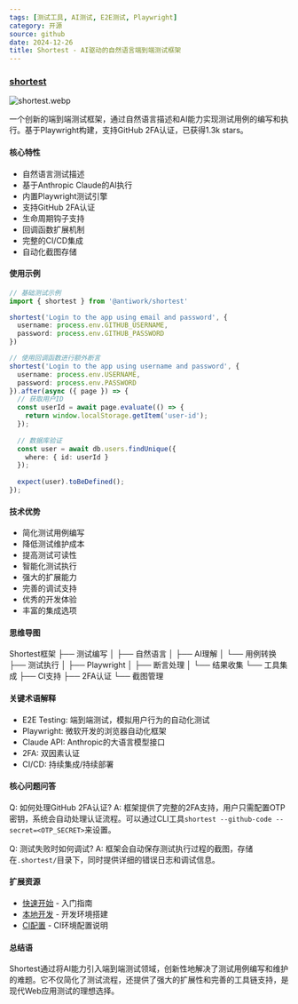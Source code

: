 ```yaml
---
tags: [测试工具, AI测试, E2E测试, Playwright]
category: 开源
source: github
date: 2024-12-26
title: Shortest - AI驱动的自然语言端到端测试框架
---
```


### [shortest](https://github.com/anti-work/shortest)

![shortest.webp](https://img.mengpeng.tech/i/2024/12/26/676cebcd60368.webp)

一个创新的端到端测试框架，通过自然语言描述和AI能力实现测试用例的编写和执行。基于Playwright构建，支持GitHub 2FA认证，已获得1.3k stars。

#### 核心特性

- 自然语言测试描述
- 基于Anthropic Claude的AI执行
- 内置Playwright测试引擎
- 支持GitHub 2FA认证
- 生命周期钩子支持
- 回调函数扩展机制
- 完整的CI/CD集成
- 自动化截图存储

#### 使用示例

```typescript
// 基础测试示例
import { shortest } from '@antiwork/shortest'

shortest('Login to the app using email and password', { 
  username: process.env.GITHUB_USERNAME, 
  password: process.env.GITHUB_PASSWORD 
})

// 使用回调函数进行额外断言
shortest('Login to the app using username and password', {
  username: process.env.USERNAME,
  password: process.env.PASSWORD
}).after(async ({ page }) => {    
  // 获取用户ID
  const userId = await page.evaluate(() => {
    return window.localStorage.getItem('user-id');
  }); 
  
  // 数据库验证
  const user = await db.users.findUnique({
    where: { id: userId }
  });
  
  expect(user).toBeDefined();
});
```

#### 技术优势

- 简化测试用例编写
- 降低测试维护成本
- 提高测试可读性
- 智能化测试执行
- 强大的扩展能力
- 完善的调试支持
- 优秀的开发体验
- 丰富的集成选项

#### 思维导图
Shortest框架
├── 测试编写
│   ├── 自然语言
│   ├── AI理解
│   └── 用例转换
├── 测试执行
│   ├── Playwright
│   ├── 断言处理
│   └── 结果收集
└── 工具集成
    ├── CI支持
    ├── 2FA认证
    └── 截图管理

#### 关键术语解释

- E2E Testing: 端到端测试，模拟用户行为的自动化测试
- Playwright: 微软开发的浏览器自动化框架
- Claude API: Anthropic的大语言模型接口
- 2FA: 双因素认证
- CI/CD: 持续集成/持续部署

#### 核心问题问答

Q: 如何处理GitHub 2FA认证?
A: 框架提供了完整的2FA支持，用户只需配置OTP密钥，系统会自动处理认证流程。可以通过CLI工具`shortest --github-code --secret=<OTP_SECRET>`来设置。

Q: 测试失败时如何调试?
A: 框架会自动保存测试执行过程的截图，存储在`.shortest/`目录下，同时提供详细的错误日志和调试信息。

#### 扩展资源

- [快速开始](https://github.com/anti-work/shortest#quick-start) - 入门指南
- [本地开发](https://github.com/anti-work/shortest#local-development-setup-guide) - 开发环境搭建
- [CI配置](https://github.com/anti-work/shortest#ci-setup) - CI环境配置说明

#### 总结语

Shortest通过将AI能力引入端到端测试领域，创新性地解决了测试用例编写和维护的难题。它不仅简化了测试流程，还提供了强大的扩展性和完善的工具链支持，是现代Web应用测试的理想选择。 